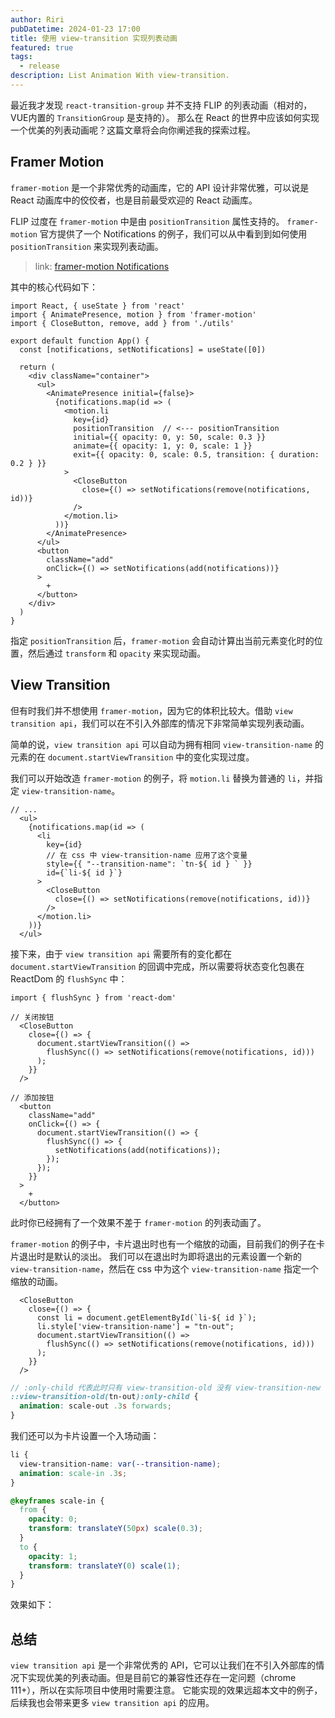 ```yaml
---
author: Riri
pubDatetime: 2024-01-23 17:00
title: 使用 view-transition 实现列表动画
featured: true
tags:
  - release
description: List Animation With view-transition.
---
```



<SandpackCSS />

最近我才发现 `react-transition-group` 并不支持 FLIP 的列表动画（相对的，VUE内置的 `TransitionGroup` 是支持的）。
那么在 React 的世界中应该如何实现一个优美的列表动画呢？这篇文章将会向你阐述我的探索过程。

## Framer Motion

`framer-motion` 是一个非常优秀的动画库，它的 API 设计非常优雅，可以说是 React 动画库中的佼佼者，也是目前最受欢迎的 React 动画库。

FLIP 过度在 `framer-motion` 中是由 `positionTransition` 属性支持的。
`framer-motion` 官方提供了一个 Notifications 的例子，我们可以从中看到到如何使用 `positionTransition` 来实现列表动画。

> link: [framer-motion Notifications](https://codesandbox.io/s/framer-motion-notifications-5cvo9)

其中的核心代码如下：
```tsx
import React, { useState } from 'react'
import { AnimatePresence, motion } from 'framer-motion'
import { CloseButton, remove, add } from './utils'

export default function App() {
  const [notifications, setNotifications] = useState([0])

  return (
    <div className="container">
      <ul>
        <AnimatePresence initial={false}>
          {notifications.map(id => (
            <motion.li
              key={id}
              positionTransition  // <--- positionTransition
              initial={{ opacity: 0, y: 50, scale: 0.3 }}
              animate={{ opacity: 1, y: 0, scale: 1 }}
              exit={{ opacity: 0, scale: 0.5, transition: { duration: 0.2 } }}
            >
              <CloseButton
                close={() => setNotifications(remove(notifications, id))}
              />
            </motion.li>
          ))}
        </AnimatePresence>
      </ul>
      <button
        className="add"
        onClick={() => setNotifications(add(notifications))}
      >
        +
      </button>
    </div>
  )
}
```

指定 `positionTransition` 后，`framer-motion` 会自动计算出当前元素变化时的位置，然后通过 `transform` 和 `opacity` 来实现动画。

<ListAnimationFramerMotion client:load />

## View Transition

但有时我们并不想使用 `framer-motion`，因为它的体积比较大。借助 `view transition api`，我们可以在不引入外部库的情况下非常简单实现列表动画。

简单的说，`view transition api` 可以自动为拥有相同 `view-transition-name` 的元素的在 `document.startViewTransition` 中的变化实现过度。

我们可以开始改造 `framer-motion` 的例子，将 `motion.li` 替换为普通的 `li`，并指定 `view-transition-name`。

```tsx
// ...
  <ul>
    {notifications.map(id => (
      <li
        key={id}
        // 在 css 中 view-transition-name 应用了这个变量
        style={{ "--transition-name": `tn-${ id } ` }} 
        id={`li-${ id }`}
      >
        <CloseButton
          close={() => setNotifications(remove(notifications, id))}
        />
      </motion.li>
    ))}
  </ul>
```

接下来，由于 `view transition api` 需要所有的变化都在 `document.startViewTransition` 的回调中完成，所以需要将状态变化包裹在 ReactDom 的 `flushSync` 中：

```tsx
import { flushSync } from 'react-dom'

// 关闭按钮
  <CloseButton
    close={() => {
      document.startViewTransition(() =>
        flushSync(() => setNotifications(remove(notifications, id)))
      );
    }}
  />

// 添加按钮
  <button
    className="add"
    onClick={() => {
      document.startViewTransition(() => {
        flushSync(() => {
          setNotifications(add(notifications));
        });
      });
    }}
  >
    +
  </button>
```

此时你已经拥有了一个效果不差于 `framer-motion` 的列表动画了。

`framer-motion` 的例子中，卡片退出时也有一个缩放的动画，目前我们的例子在卡片退出时是默认的淡出。
我们可以在退出时为即将退出的元素设置一个新的 `view-transition-name`，然后在 css 中为这个 `view-transition-name` 指定一个缩放的动画。

```tsx
  <CloseButton
    close={() => {
      const li = document.getElementById(`li-${ id }`);
      li.style['view-transition-name'] = "tn-out";
      document.startViewTransition(() =>
        flushSync(() => setNotifications(remove(notifications, id)))
      );
    }}
  />
```

```scss
// :only-child 代表此时只有 view-transition-old 没有 view-transition-new
::view-transition-old(tn-out):only-child {
  animation: scale-out .3s forwards;
}
```

我们还可以为卡片设置一个入场动画：
```css
li {
  view-transition-name: var(--transition-name);
  animation: scale-in .3s;
}

@keyframes scale-in {
  from {
    opacity: 0;
    transform: translateY(50px) scale(0.3);
  }
  to {
    opacity: 1;
    transform: translateY(0) scale(1);
  }
}
```

效果如下：

<ListAnimationViewTransition client:load />

## 总结

`view transition api` 是一个非常优秀的 API，它可以让我们在不引入外部库的情况下实现优美的列表动画。但是目前它的兼容性还存在一定问题（chrome 111+），所以在实际项目中使用时需要注意。
它能实现的效果远超本文中的例子，后续我也会带来更多 `view transition api` 的应用。